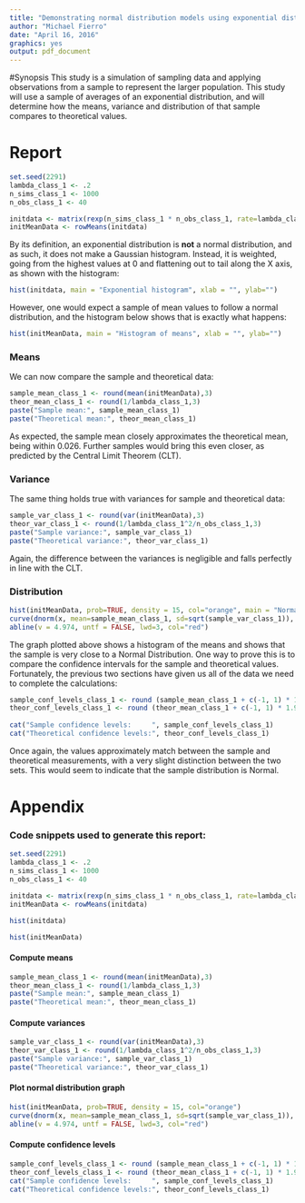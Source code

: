 ```yaml
---
title: "Demonstrating normal distribution models using exponential distribution means"
author: "Michael Fierro"
date: "April 16, 2016"
graphics: yes
output: pdf_document
---
```


#Synopsis
This study is a simulation of sampling data and applying observations from a sample to represent the larger population. This study will use a sample of averages of an exponential distribution, and will determine how the means, variance and distribution of that sample compares to  theoretical values.

# Report
```r
set.seed(2291)
lambda_class_1 <- .2
n_sims_class_1 <- 1000
n_obs_class_1 <- 40

initdata <- matrix(rexp(n_sims_class_1 * n_obs_class_1, rate=lambda_class_1),n_sims_class_1,n_obs_class_1)
initMeanData <- rowMeans(initdata)

```
By its definition, an exponential distribution is **not** a normal distribution, and as such, it does not make a Gaussian histogram. Instead, it is weighted, going from the highest values at 0 and flattening out to tail along the X axis, as shown with the histogram:
```r
hist(initdata, main = "Exponential histogram", xlab = "", ylab="")
```

However, one would expect a sample of mean values to follow a normal distribution, and the histogram below shows that is exactly what happens:
```r
hist(initMeanData, main = "Histogram of means", xlab = "", ylab="")
```

### Means
We can now compare the sample and theoretical data:
```r
sample_mean_class_1 <- round(mean(initMeanData),3)
theor_mean_class_1 <- round(1/lambda_class_1,3)
paste("Sample mean:", sample_mean_class_1)
paste("Theoretical mean:", theor_mean_class_1)
```
As expected, the sample mean closely approximates the theoretical mean, being within 0.026. Further samples would bring this even closer, as predicted by the Central Limit Theorem (CLT).

### Variance
The same thing holds true with variances for sample and theoretical data:
```r
sample_var_class_1 <- round(var(initMeanData),3)
theor_var_class_1 <- round(1/lambda_class_1^2/n_obs_class_1,3)
paste("Sample variance:", sample_var_class_1)
paste("Theoretical variance:", theor_var_class_1)
```
Again, the difference between the variances is negligible and falls perfectly in line with the CLT.

### Distribution
```r
hist(initMeanData, prob=TRUE, density = 15, col="orange", main = "Normal distribution of means", xlab = "Mean values")
curve(dnorm(x, mean=sample_mean_class_1, sd=sqrt(sample_var_class_1)), add=TRUE, col="blue", yaxt="n", lwd=2)
abline(v = 4.974, untf = FALSE, lwd=3, col="red")
```

The graph plotted above shows a histogram of the means and shows that the sample is very close to a Normal Distribution. One way to prove this is to compare the confidence intervals for the sample and theoretical values. Fortunately, the previous two sections have given us all of the data we need to complete the calculations:

```r
sample_conf_levels_class_1 <- round (sample_mean_class_1 + c(-1, 1) * 1.96 * sd(initMeanData) / sqrt(n_obs_class_1),3)
theor_conf_levels_class_1 <- round (theor_mean_class_1 + c(-1, 1) * 1.96 * sqrt(theor_var_class_1) / sqrt(n_obs_class_1),3)
    
cat("Sample confidence levels:     ", sample_conf_levels_class_1)
cat("Theoretical confidence levels:", theor_conf_levels_class_1)
```
Once again, the values approximately match between the sample and theoretical measurements, with a very slight distinction between the two sets. This would seem to indicate that the sample distribution is Normal.

# Appendix
### Code snippets used to generate this report:
```r
set.seed(2291)
lambda_class_1 <- .2
n_sims_class_1 <- 1000
n_obs_class_1 <- 40

initdata <- matrix(rexp(n_sims_class_1 * n_obs_class_1, rate=lambda_class_1),n_sims_class_1,n_obs_class_1)
initMeanData <- rowMeans(initdata)

```
```r
hist(initdata)
```
```r
hist(initMeanData)
```

#### Compute means
```r
sample_mean_class_1 <- round(mean(initMeanData),3)
theor_mean_class_1 <- round(1/lambda_class_1,3)
paste("Sample mean:", sample_mean_class_1)
paste("Theoretical mean:", theor_mean_class_1)
```

#### Compute variances
```r
sample_var_class_1 <- round(var(initMeanData),3)
theor_var_class_1 <- round(1/lambda_class_1^2/n_obs_class_1,3)
paste("Sample variance:", sample_var_class_1)
paste("Theoretical variance:", theor_var_class_1)
```

#### Plot normal distribution graph
```r
hist(initMeanData, prob=TRUE, density = 15, col="orange")
curve(dnorm(x, mean=sample_mean_class_1, sd=sqrt(sample_var_class_1)), add=TRUE, col="blue", yaxt="n", lwd=2)
abline(v = 4.974, untf = FALSE, lwd=3, col="red")
```

#### Compute confidence levels
```r
sample_conf_levels_class_1 <- round (sample_mean_class_1 + c(-1, 1) * 1.96 * sd(initMeanData) / sqrt(n_obs_class_1),3)
theor_conf_levels_class_1 <- round (theor_mean_class_1 + c(-1, 1) * 1.96 * sqrt(theor_var_class_1) / sqrt(n_obs_class_1),3)
cat("Sample confidence levels:     ", sample_conf_levels_class_1)
cat("Theoretical confidence levels:", theor_conf_levels_class_1)
```
